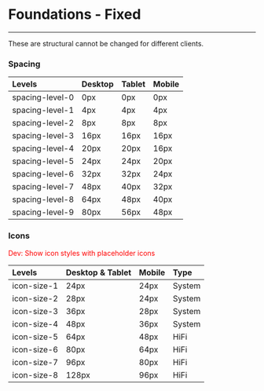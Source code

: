 
<Meta title="Design System/Foundations/Fixed" />

# Foundations - Fixed
---

These are structural cannot be changed for different clients.

### Spacing

| Levels | Desktop | Tablet | Mobile |
| :------------------------------|:--------------------------|:--------------------------|:--------------------------|
| spacing-level-0        | 0px|  0px|  0px
| spacing-level-1        | 4px|  4px|  4px
| spacing-level-2        | 8px|  8px|  8px
| spacing-level-3        | 16px| 16px| 16px
| spacing-level-4        | 20px| 20px| 16px
| spacing-level-5        | 24px| 24px| 20px
| spacing-level-6        | 32px| 32px| 24px
| spacing-level-7        | 48px| 40px| 32px
| spacing-level-8        | 64px| 48px| 40px
| spacing-level-9        | 80px| 56px| 48px

### Icons

<font color='red'>Dev: Show icon styles with placeholder icons</font>

| Levels | Desktop & Tablet | Mobile | Type|
| :------------------------------|:--------------------------|:--------------------------|:--------------------------|
| icon-size-1        | 24px|  24px| System|
| icon-size-2        | 28px|  24px| System|
| icon-size-3        | 36px|  28px| System|
| icon-size-4        | 48px|  36px| System|
| icon-size-5        | 64px|  48px| HiFi|
| icon-size-6        | 80px|  64px| HiFi|
| icon-size-7        | 96px|  80px| HiFi|
| icon-size-8        | 128px| 96px| HiFi|
